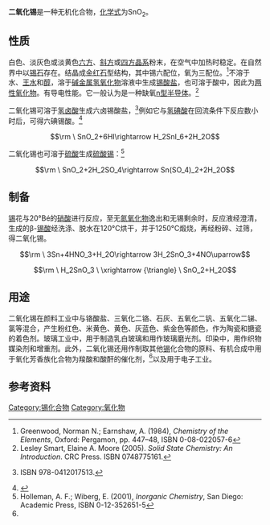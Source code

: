 {{distinguish|二氧化硒}}
{{chembox
| Reference = <ref name="BGIA GESTIS">{{GESTIS|Name=Zinndioxid|ZVG=3860|CAS=18282-10-5|Datum=10.11.2007}}</ref>
| Name = 二氧化锡
| ImageFile = SnO2powder.jpg
| ImageFile2 = Rutile-unit-cell-3D-balls.png
| ImageSize = 150px
| IUPACName = Tin(IV) oxide
| OtherNames = 氧化锡(IV)<br />氧化锡<br/>锡酸酐<br/>锡石
|Section1={{Chembox Identifiers
| CASNo_Ref = {{cascite|correct|CAS}}
| CASNo = 18282-10-5
| CASNo2_Ref = {{cascite|changed|??}}
| CASNo2 = 13472-47-4
| CASNo2_Comment = (hydrate)
| EC_number = 242-159-0
| PubChem = 29011
| StdInChI_Ref = {{stdinchicite|changed|chemspider}}
| StdInChI = 1S/2O.Sn
| StdInChI_Comment = (O=Sn=O)
| StdInChIKey_Ref = {{stdinchicite|changed|chemspider}}
| StdInChIKey = XOLBLPGZBRYERU-UHFFFAOYSA-N
| RTECS = XQ4000000
| SMILES = O=[Sn]=O
| SMILES_Comment = (O=Sn=O)
| ChemSpiderID_Ref = {{chemspidercite|changed|chemspider}}
| ChemSpiderID = 26988
  }}
|Section2 = {{Chembox Properties
| Formula = SnO<sub>2</sub>
| MolarMass = 150.71
| Appearance = 白色无味粉末，低压下可能亦有黑色变体产生
| Density = 6.95 g/cm<sup>3</sup>
| MeltingPt = 1630 °C
| BoilingPt = 1800–1900 ºC (升华)
| Solubility = 不溶于水
| SolOther = 溶于浓硫酸
| pKa = 
| RefractIndex = 2.006
}}
| Section3 = {{Chembox Structure
| CrystalStruct = [[红金石|红金石]]结构 (四方晶系), tP6
| SpaceGroup = ''P''4<sub>2</sub>/''mnm'', No. 136
| Coordination = 八面体 (Sn<sup>IV</sup>)；平面三角形 (O<sup>2–</sup>)
| LattConst_a = 
| LattConst_c = 
}}
| Section7 = {{Chembox Hazards
| ExternalMSDS = [http://www.ilo.org/public/english/protection/safework/cis/products/icsc/dtasht/_icsc09/icsc0954.htm ICSC 0954]
| EUIndex = 
| EUClass = 
| RPhrases = 
| SPhrases = 
| MainHazards = 
| NFPA-H = 2
| NFPA-F = 0
| NFPA-R = 0
| NFPA-O = 
| FlashPt = 不可燃
}}
| Section8 = {{Chembox Related
| OtherAnions = [[二硫化锡|二硫化锡]]
| OtherCations = [[二氧化碳|二氧化碳]]<br/>[[二氧化硅|二氧化硅]]<br/>[[二氧化钛|二氧化钛]]<br/>[[二氧化锗|二氧化锗]]<br/>[[二氧化锆|二氧化锆]]<br/>[[二氧化铪|二氧化铪]]<br/>[[二氧化铅|二氧化铅]]
| OtherFunctn = [[一氧化锡|一氧化锡]]
| Function = [[锡|锡]]的[[氧化物|氧化物]]
| OtherCpds = 
}}
}}

'''二氧化锡'''是一种无机化合物，[[化学式|化学式]]为SnO<sub>2</sub>。

==性质==
白色、淡灰色或淡黄色[[六方晶系|六方]]、[[斜方|斜方]]或[[四方晶系|四方晶系]]粉末，在空气中加热时稳定。在自然界中以[[锡石|锡石]]存在。结晶成[[金红石|金红石]]型结构，其中锡六配位，氧为三配位。<ref name = "Greenwood">Greenwood, Norman N.; Earnshaw, A. (1984), ''Chemistry of the Elements'', Oxford: Pergamon, pp. 447–48, ISBN 0-08-022057-6</ref>不溶于水、[[王水|王水]]和[[醇|醇]]，溶于[[碱金属|碱金属]][[氢氧化物|氢氧化物]]溶液中生成[[锡酸盐|锡酸盐]]，也可溶于酸中，因此为[[两性氧化物|两性氧化物]]。有导电性能。它一般认为是一种缺氧[[n型半导体|n型半导体]]。<ref>Lesley Smart, Elaine A. Moore (2005). ''Solid State Chemistry: An Introduction''. CRC Press. ISBN 0748775161.</ref>

二氧化锡可溶于[[氢卤酸|氢卤酸]]生成六卤锡酸盐，<ref>{{cite book en|title=The Chemistry of Tin|author=P. G. Harrison|publisher=Blackie Academic and Professional|year=1989}} ISBN 978-0412017513.</ref>例如它与[[氢碘酸|氢碘酸]]在回流条件下反应数小时后，可得六碘锡酸。<ref>{{cite journal en| title = The Action Of Hydriodic Acid On Stannic Oxide |author = Earle R. Caley|journal = J. Am. Chem. Soc.|year = 1932| volume =54 | issue = 8| pages = 3240–3243|doi = 10.1021/ja01347a028}}</ref>
:<math>\rm \ SnO_2+6HI\rightarrow H_2SnI_6+2H_2O</math>

二氧化锡也可溶于[[硫酸|硫酸]]生成[[硫酸锡|硫酸锡]]：<ref name = "Wiberg&Holleman">Holleman, A. F.; Wiberg, E. (2001), ''Inorganic Chemistry'', San Diego: Academic Press, ISBN 0-12-352651-5</ref>
:<math>\rm \ SnO_2+2H_2SO_4\rightarrow Sn(SO_4)_2+2H_2O</math>

==制备==
[[锡|锡]]花与20°Bé的[[硝酸|硝酸]]进行反应，至无[[氮氧化物|氮氧化物]]逸出和无锡剩余时，反应液经澄清，生成的β-[[锡酸|锡酸]]经洗涤、脱水在120°C烘干，并于1250°C煅烧，再经粉碎、过筛，得二氧化锡。
:<math>\rm \ 3Sn+4HNO_3+H_2O\rightarrow 3H_2SnO_3+4NO\uparrow</math>
:<math>\rm \ H_2SnO_3 \ \xrightarrow {\triangle} \ SnO_2+H_2O</math>

==用途==
二氧化锡在颜料工业中与铬酸盐、三氧化二铬、石灰、五氧化二钒、五氧化二锑、氯等混合，产生粉红色、米黄色、黄色、灰蓝色、紫金色等颜色，作为陶瓷和搪瓷的着色剂。玻璃工业中，用于制造乳白玻璃和用作玻璃磨光剂。印染中，用作织物媒染剂和增重剂。此外，二氧化锡还用作制取其他[[锡|锡]]化合物的原料、有机合成中用于氧化芳香族化合物为羧酸和酸酐的催化剂，<ref name="Greenwood"/>以及用于电子工业。

==参考资料==
{{reflist}}

{{锡化合物}}
{{Oxides}}

[[Category:锡化合物|Category:锡化合物]]
[[Category:氧化物|Category:氧化物]]